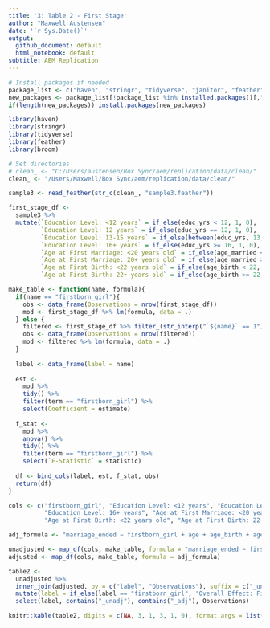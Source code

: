 ```yaml
---
title: '3: Table 2 - First Stage'
author: "Maxwell Austensen"
date: '`r Sys.Date()`'
output:
  github_document: default
  html_notebook: default
subtitle: AEM Replication
---
```


```r
# Install packages if needed
package_list <- c("haven", "stringr", "tidyverse", "janitor", "feather", "knitr", "rmarkdown")
new_packages <- package_list[!package_list %in% installed.packages()[,"Package"]]
if(length(new_packages)) install.packages(new_packages)

library(haven)
library(stringr)
library(tidyverse)
library(feather)
library(broom)

# Set directories
# clean_ <- "C:/Users/austensen/Box Sync/aem/replication/data/clean/"
clean_ <- "/Users/Maxwell/Box Sync/aem/replication/data/clean/"
```

```r
sample3 <- read_feather(str_c(clean_, "sample3.feather"))
```

```r
first_stage_df <- 
  sample3 %>% 
  mutate(`Education Level: <12 years` = if_else(educ_yrs < 12, 1, 0),
         `Education Level: 12 years` = if_else(educ_yrs == 12, 1, 0),
         `Education Level: 13-15 years` = if_else(between(educ_yrs, 13, 15), 1, 0),
         `Education Level: 16+ years` = if_else(educ_yrs >= 16, 1, 0),
         `Age at First Marriage: <20 years old` = if_else(age_married < 20, 1, 0),
         `Age at First Marriage: 20+ years old` = if_else(age_married >= 20, 1, 0),
         `Age at First Birth: <22 years old` = if_else(age_birth < 22, 1, 0),
         `Age at First Birth: 22+ years old` = if_else(age_birth >= 22, 1, 0))
```

```r
make_table <- function(name, formula){
  if(name == "firstborn_girl"){
    obs <- data_frame(Observations = nrow(first_stage_df))
    mod <- first_stage_df %>% lm(formula, data = .)
  } else {
    filtered <- first_stage_df %>% filter_(str_interp("`${name}` == 1"))
    obs <- data_frame(Observations = nrow(filtered))
    mod <- filtered %>% lm(formula, data = .)
  }
  
  label <- data_frame(label = name)
  
  est <- 
    mod %>% 
    tidy() %>% 
    filter(term == "firstborn_girl") %>% 
    select(Coefficient = estimate)
  
  f_stat <- 
    mod %>% 
    anova() %>% 
    tidy() %>% 
    filter(term == "firstborn_girl") %>% 
    select(`F-Statistic` = statistic)
  
  df <- bind_cols(label, est, f_stat, obs)
  return(df)
}
```

```r
cols <- c("firstborn_girl", "Education Level: <12 years", "Education Level: 12 years", "Education Level: 13-15 years", 
          "Education Level: 16+ years", "Age at First Marriage: <20 years old", "Age at First Marriage: 20+ years old", 
          "Age at First Birth: <22 years old", "Age at First Birth: 22+ years old")

adj_formula <- "marriage_ended ~ firstborn_girl + age + age_birth + age_married + educ_yrs + I(age^2) + I(age_married^2) + I(age_birth^2) + I(educ_yrs^2) + age*educ_yrs + age_married*educ_yrs + age_birth*educ_yrs + urban + factor(state_birth) + factor(state_current)"

unadjusted <- map_df(cols, make_table, formula = "marriage_ended ~ firstborn_girl")
adjusted <- map_df(cols, make_table, formula = adj_formula)

table2 <- 
  unadjusted %>% 
  inner_join(adjusted, by = c("label", "Observations"), suffix = c("_unadj", "_adj")) %>% 
  mutate(label = if_else(label == "firstborn_girl", "Overall Effect: Firstborn Girl", label)) %>% 
  select(label, contains("_unadj"), contains("_adj"), Observations)

knitr::kable(table2, digits = c(NA, 3, 1, 3, 1, 0), format.args = list(big.mark = ','))
```



